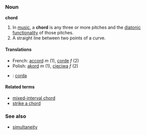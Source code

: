 ===Noun===
'''chord'''

#In [[music]], a '''chord''' is any three or more pitches and the [[diatonic function]]ality of those pitches.
#A straight line between two points of a curve.

====Translations====
*French: [[accord]] ''m'' (1), [[corde]] ''f'' (2)
*Polish: [[akord]] ''m'' (1), [[cięciwa]] ''f'' (2)
*{{ga}}: [[corda]]

====Related terms====
*[[mixed-interval chord]]
*[[strike a chord]]

===See also===
*[[simultaneity]]